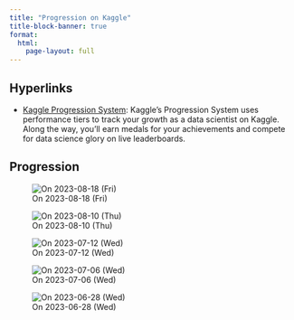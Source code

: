 ```yaml
---
title: "Progression on Kaggle"
title-block-banner: true
format:
  html:
    page-layout: full
---
```



## Hyperlinks
- [Kaggle Progression System](https://www.kaggle.com/progression/): Kaggle's Progression System uses performance tiers to track your growth as a data scientist on Kaggle. Along the way, you’ll earn medals for your achievements and compete for data science glory on live leaderboards.


## Progression

::: {layout-ncol=3}
![On 2023-08-18 (Fri)](/static/images/progression-on-kaggle/2023-08-18-kaggle-progression.png)

![On 2023-08-10 (Thu)](/static/images/progression-on-kaggle/2023-08-10-kaggle-progression.png)

![On 2023-07-12 (Wed)](/static/images/progression-on-kaggle/2023-07-12-kaggle-progression.jpeg)

![On 2023-07-06 (Wed)](/static/images/progression-on-kaggle/2023-07-06-kaggle-progression.jpeg)

![On 2023-06-28 (Wed)](/static/images/progression-on-kaggle/2023-06-28-kaggle-progression.jpeg)
:::
